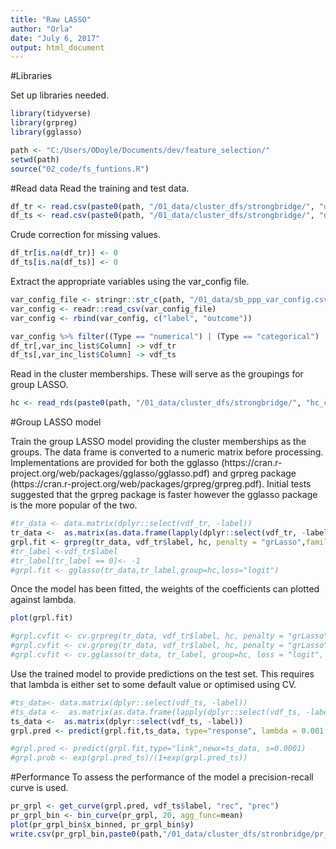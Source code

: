 ```yaml
---
title: "Raw LASSO"
author: "Orla"
date: "July 6, 2017"
output: html_document
---
```

#Libraries

Set up libraries needed. 

```r
library(tidyverse)
library(grpreg)
library(gglasso)
```



```r
path <- "C:/Users/ODoyle/Documents/dev/feature_selection/"
setwd(path)
source("02_code/fs_funtions.R")

```


#Read data 
Read the training and test data. 
```r
df_tr <- read.csv(paste0(path, "/01_data/cluster_dfs/strongbridge/", "df_tr_clust.csv"), stringsAsFactors = FALSE)
df_ts <- read.csv(paste0(path, "/01_data/cluster_dfs/strongbridge/", "df_ts_clust.csv"), stringsAsFactors = FALSE)


```
Crude correction for missing values. 

```r
df_tr[is.na(df_tr)] <- 0 
df_ts[is.na(df_ts)] <- 0 
```


Extract the appropriate variables using the var_config file. 

```r
var_config_file <- stringr::str_c(path, "/01_data/sb_ppp_var_config.csv")
var_config <- readr::read_csv(var_config_file)
var_config <- rbind(var_config, c("label", "outcome"))

var_config %>% filter((Type == "numerical") | (Type == "categorical") | (Type == "outcome")) -> var_inc_list
df_tr[,var_inc_list$Column] -> vdf_tr
df_ts[,var_inc_list$Column] -> vdf_ts
```

Read in the cluster memberships. These will serve as the groupings for group LASSO. 

```r
hc <- read_rds(paste0(path, "/01_data/cluster_dfs/strongbridge/", "hc_cut.rds"))
```


#Group LASSO model


Train the group LASSO model providing the cluster memberships as the groups. The data frame is converted to a numeric matrix before processing. Implementations are provided for both the gglasso (https://cran.r-project.org/web/packages/gglasso/gglasso.pdf) and grpreg package (https://cran.r-project.org/web/packages/grpreg/grpreg.pdf). Initial tests suggested that the grpreg package is faster however the gglasso package is the more popular of the two. 

```r
#tr_data <- data.matrix(dplyr::select(vdf_tr, -label))
tr_data <-  as.matrix(as.data.frame(lapply(dplyr::select(vdf_tr, -label), as.numeric)))
grpl.fit <- grpreg(tr_data, vdf_tr$label, hc, penalty = "grLasso",family="binomial")
#tr_label <-vdf_tr$label
#tr_label[tr_label == 0]<- -1
#grpl.fit <- gglasso(tr_data,tr_label,group=hc,loss="logit")


```

Once the model has been fitted, the weights of the coefficients can plotted against lambda. 
```r
plot(grpl.fit)

```


```r
#grpl.cvfit <- cv.grpreg(tr_data, vdf_tr$label, hc, penalty = "grLasso",family="binomial", nfolds = 5)
#grpl.cvfit <- cv.grpreg(tr_data, vdf_tr$label, hc, penalty = "grLasso",family="binomial", nfolds = 5)
#grpl.cvfit <- cv.gglasso(tr_data, tr_label, group=hc, loss = "logit", pred.loss = "loss", nfolds = 5)
```


Use the trained model to provide predictions on the test set. This requires that lambda is either set to some default value or optimised using CV. 

```r
#ts_data<- data.matrix(dplyr::select(vdf_ts, -label))
#ts_data <-  as.matrix(as.data.frame(lapply(dplyr::select(vdf_ts, -label), as.numeric)))
ts_data <-  as.matrix(dplyr::select(vdf_ts, -label))
grpl.pred <- predict(grpl.fit,ts_data, type="response", lambda = 0.001 )

#grpl.pred <- predict(grpl.fit,type="link",newx=ts_data, s=0.0001)
#grpl.prob <- exp(grpl.pred_ts)/(1+exp(grpl.pred_ts))
``` 

#Performance
To assess the performance of the model a precision-recall curve is used. 

```r
pr_grpl <- get_curve(grpl.pred, vdf_ts$label, "rec", "prec")
pr_grpl_bin <- bin_curve(pr_grpl, 20, agg_func=mean)
plot(pr_grpl_bin$x_binned, pr_grpl_bin$y)
write.csv(pr_grpl_bin,paste0(path,"/01_data/cluster_dfs/stronbridge/pr_glasso_cluster.csv"))
```



